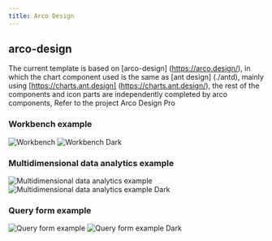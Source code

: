 ```yaml
---
title: Arco Design
---
```



## arco-design

The current template is based on [arco-design] (https://arco.design/), in which the chart component used is the same as [ant design] (./antd), mainly using [https://charts.ant.design] (https://charts.ant.design/), the rest of the components and icon parts are independently completed by arco components, Refer to the project Arco Design Pro

### Workbench example

<div className="template-figure">
  <Image src={ArcoDesign1} alt="Workbench" loading="eager"  />
  <Image src={ArcoDesign1Dark} alt="Workbench Dark" loading="eager"  />
</div>


### Multidimensional data analytics example

<div className="template-figure">
  <Image src={ArcoDesign2} alt="Multidimensional data analytics example" loading="eager"  />
  <Image src={ArcoDesign2Dark} alt="Multidimensional data analytics example Dark" loading="eager"  />
</div>

### Query form example

<div className="template-figure">
  <Image src={ArcoDesign3} alt="Query form example" loading="eager"  />
  <Image src={ArcoDesign3Dark} alt="Query form example Dark" loading="eager"  />
</div>
